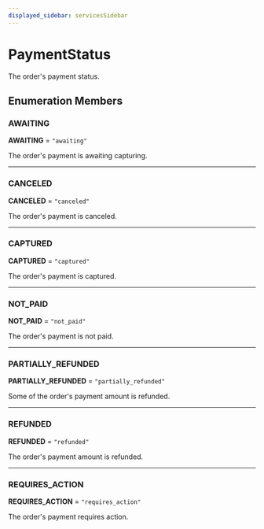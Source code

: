 ```yaml
---
displayed_sidebar: servicesSidebar
---
```



# PaymentStatus

The order's payment status.

## Enumeration Members

### AWAITING

 **AWAITING** = ``"awaiting"``

The order's payment is awaiting capturing.

___

### CANCELED

 **CANCELED** = ``"canceled"``

The order's payment is canceled.

___

### CAPTURED

 **CAPTURED** = ``"captured"``

The order's payment is captured.

___

### NOT\_PAID

 **NOT\_PAID** = ``"not_paid"``

The order's payment is not paid.

___

### PARTIALLY\_REFUNDED

 **PARTIALLY\_REFUNDED** = ``"partially_refunded"``

Some of the order's payment amount is refunded.

___

### REFUNDED

 **REFUNDED** = ``"refunded"``

The order's payment amount is refunded.

___

### REQUIRES\_ACTION

 **REQUIRES\_ACTION** = ``"requires_action"``

The order's payment requires action.
